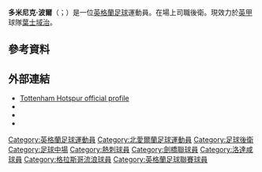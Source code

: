 {{expand|time=2015-09-29T11:08:38+00:00}}
{{noteTA
|G1=Football|G2=蘇超|G3=EPL|G4=FAcup
|1=zh-hans:多米尼克;zh-hk:多明尼;zh-tw:多米尼克;
}}
{{Infobox football biography
| name                 = 多米尼克·波爾<br />Dominic Ball
| image                = 
| image_size           = 
| caption              = 
| fullname             = Dominic Ball
| birth_date           = {{birth date and age|1995|8|2|df=y}}
| birth_place          = 英格蘭[[韋林花園市|韋林花園市]]
| height               = {{height|m=1.84}}
| position             = [[後衛_(足球)|後衛]]
| currentclub = [[伊普斯维奇城足球俱乐部|葉士域治]]
| clubnumber = 
| youthyears1          = 
| youthclubs1          = [[沃特福德足球俱乐部|沃特福德]]<ref>{{Cite web |url=http://www.dailyrecord.co.uk/sport/football/football-news/rangers-boss-mark-warburton-set-6255835 |title=存档副本 |accessdate=2015-09-27 |archive-date=2019-02-23 |archive-url=https://web.archive.org/web/20190223020449/https://www.dailyrecord.co.uk/sport/football/football-news/rangers-boss-mark-warburton-set-6255835 |dead-url=no }}</ref>
| youthyears2          = 2011–2013
| youthclubs2          = [[托特纳姆热刺足球俱乐部|热刺]]
| years1               = 2013–2016
| clubs1               = [[托特纳姆热刺足球俱乐部|热刺]]
| caps1                = 0
| goals1               = 0
| years2               = 2015
| clubs2               = → [[剑桥联足球俱乐部|剑桥联]]
| caps2                = 11
| goals2               = 0
| years3               = 2015–2016
| clubs3               = → [[流浪者足球俱乐部|流浪者]] <ref>{{cite web|title=DOMINIC BALL (ON LOAN)|url=http://www.tottenhamhotspur.com/professionals-profiles/dominic-ball/|publisher=tottenhamhotspur|accessdate=27 September 2015|archive-url=https://web.archive.org/web/20150914070529/http://www.tottenhamhotspur.com/professionals-profiles/dominic-ball/|archive-date=2015-09-14|dead-url=yes}}</ref>
| caps3                = 21
| goals3               = 0
| years4 = 2016–2019
| clubs4 = [[罗瑟勒姆足球俱乐部|罗瑟勒姆]]
| caps4 = 13
| goals4 = 0
| years5 = 2017
| clubs5 = → [[彼得伯勒联足球俱乐部|彼得伯勒联]] (外借)
| caps5 = 6
| goals5 = 1
| years6 = 2017–2018
| clubs6 = → [[阿伯丁足球俱乐部|阿伯丁]] (外借)
| caps6 = 16
| goals6 = 0
| years7 = 2018–2019
| clubs7 = → [[阿伯丁足球俱乐部|阿伯丁]] (外借)
| caps7 = 31
| goals7 = 0
| years8 = 2019–2022
| clubs8 = [[女王公园巡游者足球俱乐部|女王公园巡游者]]
| caps8 = 90
| goals8 = 3
| years9 = 2022–
| clubs9 = [[伊普斯维奇城足球俱乐部|葉士域治]]
| caps9 = 0
| goals9 = 0
| nationalyears1       = 2010
| nationalteam1        = 北愛爾蘭U15
| nationalcaps1        = 1
| nationalgoals1       = 0
| nationalyears2       = 2010–2011
| nationalteam2        = [[Northern_Ireland_national_under-16_football_team|北愛爾蘭U16]]
| nationalcaps2        = 9
| nationalgoals2       = 1
| nationalyears3       = 2011–2012
| nationalteam3        = [[Northern_Ireland_national_under-17_football_team|北愛爾蘭U17]]
| nationalcaps3        = 8
| nationalgoals3       = 2
| nationalyears4       = 2012
| nationalteam4        = [[Northern_Ireland_national_under-19_football_team|北愛爾蘭U19]]
| nationalcaps4        = 4
| nationalgoals4       = 4
| nationalyears5       = 2013
| nationalteam5        = [[北愛爾蘭21歲以下足球代表隊|北愛爾蘭U21]]
| nationalcaps5        = 2
| nationalgoals5       = 0
| nationalyears6       = 2014
| nationalteam6        = [[英格蘭19歲以下足球代表隊|英格蘭U19]]
| nationalcaps6        = 1
| nationalgoals6       = 0
| nationalyears7       = 2014–2015
| nationalteam7        = [[英格蘭20歲以下足球代表隊|英格蘭U20]]
| nationalcaps7        = 7
| nationalgoals7       = 0
| pcupdate             = 2022年6月1日
| ntupdate             = 
}}
'''多米尼克·波爾'''（{{lang-en|Dominic Ball}}；{{bd|1995年|8月2日}}）是一位[[英格蘭|英格蘭]][[足球|足球]]運動員。在場上司職後衛。現效力於[[英格蘭足球甲級聯賽|英甲]]球隊[[伊普斯维奇城足球俱乐部|葉士域治]]。

==參考資料== 
{{reflist}}

==外部連結==
*[https://web.archive.org/web/20150914070529/http://www.tottenhamhotspur.com/professionals-profiles/dominic-ball/ Tottenham Hotspur official profile]
*{{soccerbase|75115|多米尼克·波爾}}
*{{Soccerway|dominic-ball/183085|多米尼克·波爾}}
*{{UEFA player|250027016}}

{{DEFAULTSORT:Ball, Dominic}}
[[Category:英格蘭足球運動員|Category:英格蘭足球運動員]]
[[Category:北愛爾蘭足球運動員|Category:北愛爾蘭足球運動員]]
[[Category:足球後衛|Category:足球後衛]]
[[Category:足球中場|Category:足球中場]]
[[Category:熱刺球員|Category:熱刺球員]]
[[Category:劍橋聯球員|Category:劍橋聯球員]]
[[Category:洛達咸球員|Category:洛達咸球員]]
[[Category:格拉斯哥流浪球員|Category:格拉斯哥流浪球員]]
[[Category:英格蘭足球聯賽球員|Category:英格蘭足球聯賽球員]]